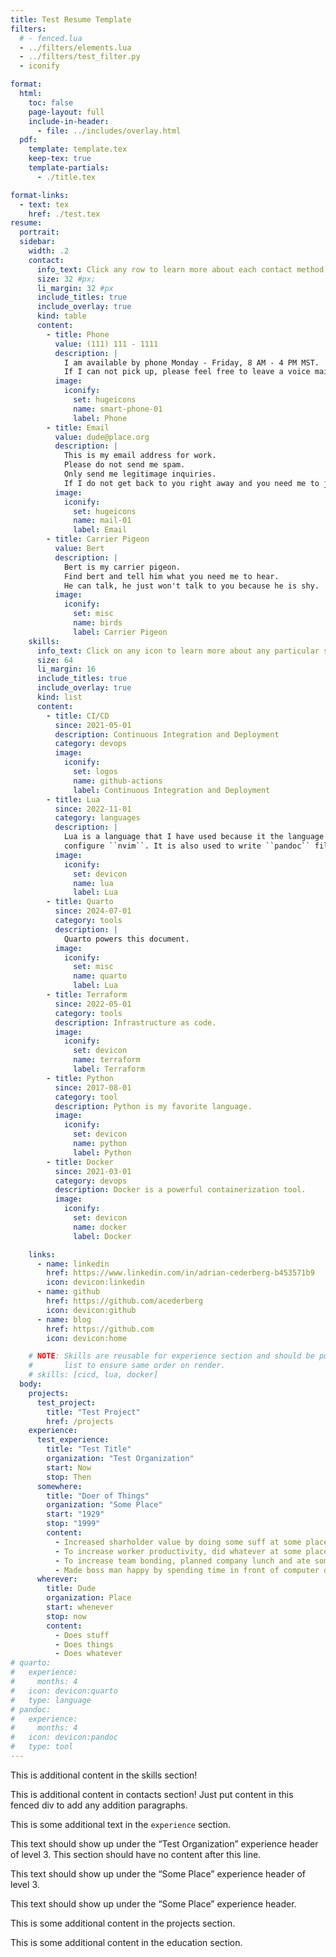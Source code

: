 ```yaml
---
title: Test Resume Template
filters:
  # - fenced.lua
  - ../filters/elements.lua
  - ../filters/test_filter.py
  - iconify

format:
  html:
    toc: false
    page-layout: full
    include-in-header:
      - file: ../includes/overlay.html
  pdf:
    template: template.tex
    keep-tex: true
    template-partials:
      - ./title.tex

format-links:
  - text: tex
    href: ./test.tex
resume:
  portrait:
  sidebar:
    width: .2
    contact:
      info_text: Click any row to learn more about each contact method.
      size: 32 #px;
      li_margin: 32 #px
      include_titles: true
      include_overlay: true
      kind: table
      content:
        - title: Phone
          value: (111) 111 - 1111
          description: |
            I am available by phone Monday - Friday, 8 AM - 4 PM MST.
            If I can not pick up, please feel free to leave a voice mail.
          image:
            iconify:
              set: hugeicons
              name: smart-phone-01
              label: Phone
        - title: Email
          value: dude@place.org
          description: |
            This is my email address for work.
            Please do not send me spam.
            Only send me legitimage inquiries.
            If I do not get back to you right away and you need me to just call.
          image:
            iconify:
              set: hugeicons
              name: mail-01
              label: Email
        - title: Carrier Pigeon
          value: Bert
          description: |
            Bert is my carrier pigeon.
            Find bert and tell him what you need me to hear.
            He can talk, he just won't talk to you because he is shy.
          image:
            iconify:
              set: misc
              name: birds
              label: Carrier Pigeon
    skills:
      info_text: Click on any icon to learn more about any particular skill.
      size: 64
      li_margin: 16
      include_titles: true
      include_overlay: true
      kind: list
      content:
        - title: CI/CD
          since: 2021-05-01
          description: Continuous Integration and Deployment
          category: devops
          image:
            iconify:
              set: logos
              name: github-actions
              label: Continuous Integration and Deployment
        - title: Lua
          since: 2022-11-01
          category: languages
          description: |
            Lua is a language that I have used because it the language used to
            configure ``nvim``. It is also used to write ``pandoc`` filters.
          image:
            iconify:
              set: devicon
              name: lua
              label: Lua
        - title: Quarto
          since: 2024-07-01
          category: tools
          description: |
            Quarto powers this document.
          image:
            iconify:
              set: misc
              name: quarto
              label: Lua
        - title: Terraform
          since: 2022-05-01
          category: tools
          description: Infrastructure as code.
          image:
            iconify:
              set: devicon
              name: terraform
              label: Terraform
        - title: Python
          since: 2017-08-01
          category: tool
          description: Python is my favorite language.
          image:
            iconify:
              set: devicon
              name: python
              label: Python
        - title: Docker
          since: 2021-03-01
          category: devops
          description: Docker is a powerful containerization tool.
          image:
            iconify:
              set: devicon
              name: docker
              label: Docker

    links:
      - name: linkedin
        href: https://www.linkedin.com/in/adrian-cederberg-b453571b9
        icon: devicon:linkedin
      - name: github
        href: https://github.com/acederberg
        icon: devicon:github
      - name: blog
        href: https://github.com
        icon: devicon:home

    # NOTE: Skills are reusable for experience section and should be put in a
    #       list to ensure same order on render.
    # skills: [cicd, lua, docker]
  body:
    projects:
      test_project:
        title: "Test Project"
        href: /projects
    experience:
      test_experience:
        title: "Test Title"
        organization: "Test Organization"
        start: Now
        stop: Then
      somewhere:
        title: "Doer of Things"
        organization: "Some Place"
        start: "1929"
        stop: "1999"
        content:
          - Increased sharholder value by doing some suff at some place with whoever.
          - To increase worker productivity, did whatever at some place with whoever.
          - To increase team bonding, planned company lunch and ate some company lunch.
          - Made boss man happy by spending time in front of computer doing some tasks.
      wherever:
        title: Dude
        organization: Place
        start: whenever
        stop: now
        content:
          - Does stuff
          - Does things
          - Does whatever
# quarto:
#   experience:
#     months: 4
#   icon: devicon:quarto
#   type: language
# pandoc:
#   experience:
#     months: 4
#   icon: devicon:pandoc
#   type: tool
---
```


```{=html}
<style>
  #resume-sidebar {
    padding-right: 16px;
  }
</style>
```

:::::: { #resume }

<!-- Sidebar ----------------------------------------------------------------->

:::: { #resume-sidebar .test }

::: {#skills}

This is additional content in the skills section!

:::

::: { #contact }

This is additional content in contacts section! Just put content in this fenced
div to add any addition paragraphs.

:::

::::

::::: { #resume-body }

:::: { #experience }

This is some additional text in the `experience` section.

::: { .experience experience_item="test_experience" }

This text should show up under the "Test Organization" experience header of
level $3$. This section should have no content after this line.

:::

::: { .experience experience_item="somewhere" }

This text should show up under the "Some Place" experience header of level $3$.

:::

::: { .experience experience_item="wherever" }

This text should show up under the "Some Place" experience header.

:::

::::

:::: { #projects }

This is some additional content in the projects section.

::::

:::: { #education }

This is some additional content in the education section.

::::

:::::

::::::

```

```
